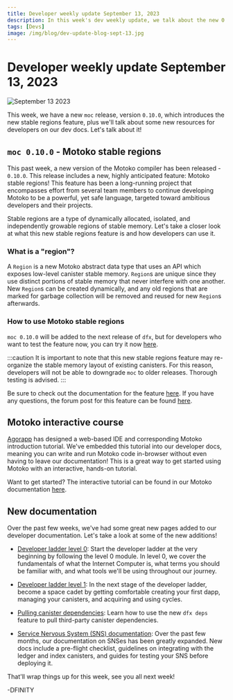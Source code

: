 ```yaml
---
title: Developer weekly update September 13, 2023
description: In this week's dev weekly update, we talk about the new 0.10.0 Motoko release, plus some new resources for developers on our dev docs.
tags: [Devs]
image: /img/blog/dev-update-blog-sept-13.jpg
---
```


# Developer weekly update September 13, 2023

![September 13 2023](../../static/img/blog/dev-update-blog-sept-13.jpg)

This week, we have a new `moc` release, version `0.10.0`, which introduces the new stable regions feature, plus we'll talk about some new resources for developers on our dev docs. Let's talk about it!

## `moc 0.10.0` - Motoko stable regions

This past week, a new version of the Motoko compiler has been released - `0.10.0`. This release includes a new, highly anticipated feature: Motoko stable regions! This feature has been a long-running project that encompasses effort from several team members to continue developing Motoko to be a powerful, yet safe language, targeted toward ambitious developers and their projects.

Stable regions are a type of dynamically allocated, isolated, and independently growable regions of stable memory. Let's take a closer look at what this new stable regions feature is and how developers can use it.

### What is a "region"?

A `Region` is a new Motoko abstract data type that uses an API which exposes low-level canister stable memory. `Region`s are unique since they use distinct portions of stable memory that never interfere with one another. New `Region`s can be created dynamically, and any old regions that are marked for garbage collection will be removed and reused for new `Region`s afterwards.

### How to use Motoko stable regions

`moc 0.10.0` will be added to the next release of `dfx`, but for developers who want to test the feature now, you can try it now [here](https://github.com/dfinity/motoko/releases).

:::caution
It is important to note that this new stable regions feature may re-organize the stable memory layout of existing canisters. For this reason, developers will not be able to downgrade `moc` to older releases. Thorough testing is advised.
:::

Be sure to check out the documentation for the feature [here](https://github.com/dfinity/motoko/blob/master/doc/md/stable-regions.md). If you have any questions, the forum post for this feature can be found [here](https://forum.dfinity.org/t/motoko-stable-regions/19182).

## Motoko interactive course

[Agorapp](https://agorapp.dev/) has designed a web-based IDE and corresponding Motoko introduction tutorial. We've embedded this tutorial into our developer docs, meaning you can write and run Motoko code in-browser without even having to leave our documentation! This is a great way to get started using Motoko with an interactive, hands-on tutorial.

Want to get started? The interactive tutorial can be found in our Motoko documentation [here](https://internetcomputer.org/docs/current/motoko/tutorial).

## New documentation

Over the past few weeks, we've had some great new pages added to our developer documentation. Let's take a look at some of the new additions!

- [Developer ladder level 0](/docs/current/tutorials/developer-journey/level-0/): Start the developer ladder at the very beginning by following the level 0 module. In level 0, we cover the fundamentals of what the Internet Computer is, what terms you should be familiar with, and what tools we'll be using throughout our journey.

- [Developer ladder level 1](/docs/current/tutorials/developer-journey/level-1/): In the next stage of the developer ladder, become a space cadet by getting comfortable creating your first dapp, managing your canisters, and acquiring and using cycles.

- [Pulling canister dependencies](/docs/current/building-dapps/creating-dapps/using-third-party-canisters): Learn how to use the new `dfx deps` feature to pull third-party canister dependencies.

- [Service Nervous System (SNS) documentation](/docs/current/building-dapps/governing-dapps/): Over the past few months, our documentation on SNSes has been greatly expanded. New docs include a pre-flight checklist, guidelines on integrating with the ledger and index canisters, and guides for testing your SNS before deploying it.

That'll wrap things up for this week, see you all next week!

-DFINITY
